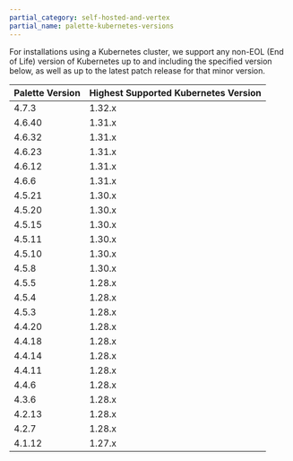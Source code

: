 ```yaml
---
partial_category: self-hosted-and-vertex
partial_name: palette-kubernetes-versions
---
```


For installations using a Kubernetes cluster, we support any non-EOL (End of Life) version of Kubernetes up to and including the specified version below, as well as up to the latest patch release for that minor version.

| **Palette Version** <!-- kubernetes-max-version-table --> | **Highest Supported Kubernetes Version** |
| ------------------- | ---------------------- |
| <!-- k8s-max-4-7-0 --> 4.7.3 | 1.32.x |
| <!-- k8s-max-4.6.x --> 4.6.40 | 1.31.x |
| <!-- k8s-max-4.6.c --> 4.6.32 | 1.31.x |
| <!-- k8s-max-4.6.b --> 4.6.23 | 1.31.x |
| <!-- k8s-max-4.6.a --> 4.6.12 | 1.31.x |
| 4.6.6               | 1.31.x                 |
| 4.5.21              | 1.30.x                 |
| 4.5.20              | 1.30.x                 |
| 4.5.15              | 1.30.x                 |
| 4.5.11              | 1.30.x                 |
| 4.5.10              | 1.30.x                 |
| 4.5.8               | 1.30.x                 |
| 4.5.5               | 1.28.x                 |
| 4.5.4               | 1.28.x                 |
| 4.5.3               | 1.28.x                 |
| 4.4.20              | 1.28.x                 |
| 4.4.18              | 1.28.x                 |
| 4.4.14              | 1.28.x                 |
| 4.4.11              | 1.28.x                 |
| 4.4.6               | 1.28.x                 |
| 4.3.6               | 1.28.x                 |
| 4.2.13              | 1.28.x                 |
| 4.2.7               | 1.28.x                 |
| 4.1.12              | 1.27.x                 |
